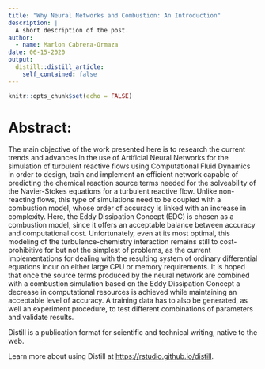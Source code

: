 ```yaml
---
title: "Why Neural Networks and Combustion: An Introduction"
description: |
  A short description of the post.
author:
  - name: Marlon Cabrera-Ormaza
date: 06-15-2020
output:
  distill::distill_article:
    self_contained: false
---
```


```r
knitr::opts_chunk$set(echo = FALSE)
```
# Abstract:

The main objective of the work presented here is to research the current trends and advances
in the use of Artificial Neural Networks for the simulation of turbulent reactive flows using
Computational Fluid Dynamics in order to design, train and implement an efficient network capable
of predicting the chemical reaction source terms needed for the solveability of the Navier-Stokes
equations for a turbulent reactive flow. Unlike non-reacting flows, this type of simulations need to
be coupled with a combustion model, whose order of accuracy is linked with an increase in
complexity. Here, the Eddy Dissipation Concept (EDC) is chosen as a combustion model, since it
offers an acceptable balance between accuracy and computational cost. Unfortunately, even at its
most optimal, this modeling of the turbulence-chemistry interaction remains still to cost-prohibitive
for but not the simplest of problems, as the current implementations for dealing with the resulting
system of ordinary differential equations incur on either large CPU or memory requirements. It is
hoped that once the source terms produced by the neural network are combined with a combustion
simulation based on the Eddy Dissipation Concept a decrease in computational resources is
achieved while maintaining an acceptable level of accuracy. A training data has to also be
generated, as well an experiment procedure, to test different combinations of parameters and
validate results.


Distill is a publication format for scientific and technical writing, native to the web.

Learn more about using Distill at <https://rstudio.github.io/distill>.

